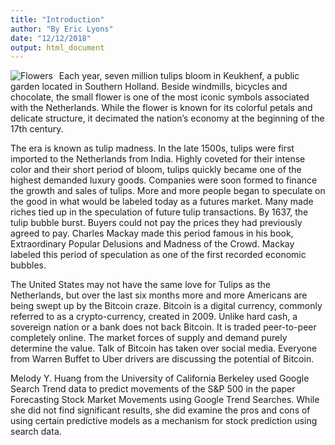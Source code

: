 ```yaml
---
title: "Introduction"
author: "By Eric Lyons"
date: "12/12/2018"
output: html_document
---
```


<img src="https://github.com/infiniteloop91/bitcoin_mania/blob/master/flowers.jpg?raw=true"
     alt="Flowers"
     style="float: left; margin-right: 10px;" />

  Each year, seven million tulips bloom in Keukhenf, a public garden located in Southern Holland. Beside windmills, bicycles and chocolate, the small flower is one of the most iconic symbols associated with the Netherlands. While the flower is known for its colorful petals and delicate structure, it decimated the nation’s economy at the beginning of the 17th century.

  The era is known as tulip madness. In the late 1500s, tulips were first imported to the Netherlands from India. Highly coveted for their intense color and their short period of bloom, tulips quickly became one of the highest demanded luxury goods. Companies were soon formed to finance the growth and sales of tulips. More and more people began to speculate on the good in what would be labeled today as a futures market. Many made riches tied up in the speculation of future tulip transactions. By 1637, the tulip bubble burst. Buyers could not pay the prices they had previously agreed to pay. Charles Mackay made this period famous in his book, Extraordinary Popular Delusions and Madness of the Crowd. Mackay labeled this period of speculation as one of the first recorded economic bubbles. 

  The United States may not have the same love for Tulips as the Netherlands, but over the last six months more and more Americans are being swept up by the Bitcoin craze. Bitcoin is a digital currency, commonly referred to as a crypto-currency, created in 2009. Unlike hard cash, a sovereign nation or a bank does not back Bitcoin. It is traded peer-to-peer completely online. The market forces of supply and demand purely determine the value. Talk of Bitcoin has taken over social media. Everyone from Warren Buffet to Uber drivers are discussing the potential of Bitcoin. 

  Melody Y. Huang from the University of California Berkeley used Google Search Trend data to predict movements of the S&P 500 in the paper Forecasting Stock Market Movements using Google Trend Searches. While she did not find significant results, she did examine the pros and cons of using certain predictive models as a mechanism for stock prediction using search data. 
